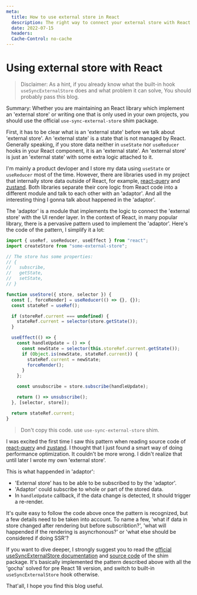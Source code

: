 ```yaml
---
meta:
  title: How to use external store in React
  description: The right way to connect your external store with React.
  date: 2022-07-15
  headers:
  Cache-Control: no-cache
---
```



# Using external store with React

> Disclaimer: As a hint, if you already know what the built-in hook `useSyncExternalStore` does and what problem it can solve, You should probably pass this blog.

Summary: Whether you are maintaining an React library which implement an 'external store'
or writing one that is only used in your own projects, you should use the
official `use-sync-external-store` shim package.

First, it has to be clear what is an 'external state' before we talk about 'external store'. An 'external state' is a state that is not managed by React.
Generally speaking, if you store data neither in `useState` nor `useReducer` hooks in your React component, it is an 'external state'. An 'external store'
is just an 'external state' with some extra logic attached to it.

I'm mainly a product devloper and I store my data using `useState` or `useReducer` most of the time. However, there are libraries used in my project that internally store data outside of React,
for example, [react-query](https://tanstack.com/query/v4) and [zustand](https://github.com/pmndrs/zustand). Both libraries separate their core logic from React code into a different module and talk to each other with an 'adaptor'.
And all the interesting thing I gonna talk about happened in the 'adaptor'.

The 'adaptor' is a module that implements the logic to connect the 'external store' with the UI render layer. In the context of React, in many popular library, there is a pervasive pattern used to implement the 'adaptor'.
Here's the code of the pattern, I simplify it a lot:

```javascript
import { useRef, useReducer, useEffect } from "react";
import createStore from "some-external-store";

// The store has some properties:
// {
//   subscribe,
//   getState,
//   setState,
// }

function useStore({ store, selector }) {
  const [, forceRender] = useReducer(() => {}, {});
  const stateRef = useRef();

  if (storeRef.current === undefined) {
    stateRef.current = selector(store.getState());
  }

  useEffect(() => {
    const handleUpdate = () => {
      const newState = selector(this.storeRef.current.getState());
      if (Object.is(newState, stateRef.current)) {
        stateRef.current = newState;
        forceRender();
      }
    };

    const unsubscribe = store.subscribe(handleUpdate);

    return () => unsubscribe();
  }, [selector, store]);

  return stateRef.current;
}
```

> Don't copy this code. use `use-sync-external-store` shim.

I was excited the first time I saw this pattern when reading source code of [react-query](https://tanstack.com/query/v4) and [zustand](https://github.com/pmndrs/zustand). I thought that I just found a smart way of doing
performance optimization. It couldn't be more wrong. I didn't realize that until later I wrote my own 'external store'.

This is what happended in 'adaptor':

- 'External store' has to be able to be subscribed to by the 'adaptor'.
- 'Adaptor' could subscribe to whole or part of the stored data.
- In `handleUpdate` callback, if the data change is detected, It should trigger a re-render.

It's quite easy to follow the code above once the pattern is recognized,
but a few details need to be taken into account. To name a few,
'what if data in store changed after rendering but before subscribtion?', 'what will happended if the rendering is asyncrhonous?' or 'what else should be considered if doing SSR'?

If you want to dive deeper, I strongly suggest you to read the [official useSyncExternalStore documentation](https://reactjs.org/docs/hooks-reference.html#usesyncexternalstore)
and [source code](https://github.com/facebook/react/blob/2c7dea73659da283fa433f5fd657a5a29797fd67/packages/use-sync-external-store/src/useSyncExternalStoreShim.js) of the shim package.
It's basically implemented the pattern described above with all the 'gocha' solved for pre React 18 version, and switch to built-in `useSyncExternalStore` hook otherwise.

That'all, I hope you find this blog useful.
